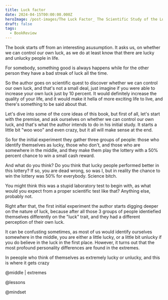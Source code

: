 ```yaml
---
title: Luck factor
date: 2024-04-15T00:00:00.000Z
heroImage: /post-images/The Luck Factor_ The Scientific Study of the Lucky Mind.jpg
draft: false
tags:
  - BookReview
---
```


The book starts off from an interesting asusumption. It asks us, on whether we can control our own luck, as we do at least know that there are lucky and unlucky people in life.

For somebody, something good is always happens while for the other person they have a bad streak of luck all the time.

So the author goes on scientific quest to discover whether we can control our own luck, and that's not a small deal, just imagine if you were able to increase your own luck just by 10 percent. It would definitely increase the quality of your life, and it would make it hella of more exciting life to live, and there's something to be said about that.

Let's dive into some of the core ideas of this book, but first of all, let's start with the premise, and ask ourselves on whether we can control our own luck, and that's what the author intends to do in his initial study. It starts a little bit "woo woo" and even crazy, but it all will make sense at the end.

So for the initial experiment they gather three groups of people: those who identify themselves as lucky, those who don't, and those who are somewhere in the middle, and they make them play the lottery with a 50% percent chance to win a small cash reward.

And what do you think? Do you think that lucky people performed better in this lottery? If so, you are dead wrong, so was I, but in reality the chance to win the lottery was 50% for everybody. Science bitch.

You might think this was a stupid laboratory test to begin with, as what would you expect from a proper scientific test like that? Anything else, probably not.

Right after that, the first initial experiment the author starts digging deeper on the nature of luck, because after all those 3 groups of people identiefied themselves differently on the "luck" trait, and they had a different perception of their own luck.

It can be confusting sometimes, as most of us would identify ourselves somewhere in the middle, you are either a little lucky, or a little bit unlucky if you do believe in the luck in the first place. However, it turns out that the most profound personality differences are found in the extremes.

In peeople who think of themselves as extremely lucky or unlucky, and this is where it gets crazy

@middle | extremes

@lessons

@mindset
